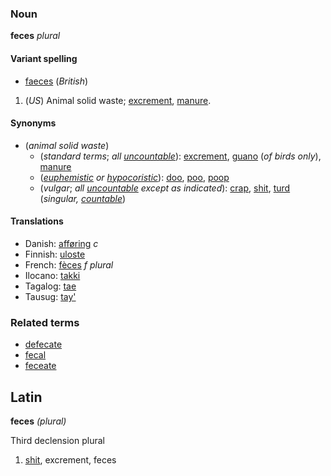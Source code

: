 <!--If you edit this page, please also edit "faeces" to keep these two pages in synch.-->



===Noun===
'''feces''' ''plural''

====Variant spelling====
*[[faeces]] (''British'')

#(''US'') Animal solid waste; [[excrement]], [[manure]].

====Synonyms====
*(''animal solid waste'')
**(''standard terms''; ''all [[uncountable]]''): [[excrement]], [[guano]] (''of birds only''), [[manure]]
**(''[[euphemistic]] or [[hypocoristic]]''): [[doo]], [[poo]], [[poop]]
**(''vulgar''; ''all [[uncountable]] except as indicated''): [[crap]], [[shit]], [[turd]] (''singular, [[countable]]'')

====Translations====
*Danish: [[afføring]] ''c''
*Finnish: [[uloste]]
*French: [[fèces]] ''f plural''
*Ilocano: [[takki]]
*Tagalog: [[tae]]
*Tausug: [[tay']]

===Related terms===
*[[defecate]]
*[[fecal]]
*[[feceate]]

==Latin==
'''feces''' ''(plural)''

Third declension plural

# [[shit]], excrement, feces



<!--If you edit this page, please also edit "faeces" to keep these two pages in synch.-->